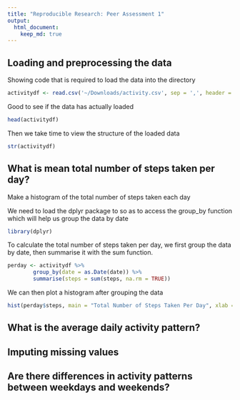 ```yaml
---
title: "Reproducible Research: Peer Assessment 1"
output: 
  html_document:
    keep_md: true
---
```



## Loading and preprocessing the data

Showing code that is required to load the data into the directory
```r
activitydf <- read.csv('~/Downloads/activity.csv', sep = ',', header = TRUE)
```
Good to see if the data has actually loaded
```r
head(activitydf)
```

Then we take time to view the structure of the loaded data
```r
str(activitydf)
```
## What is mean total number of steps taken per day?

Make a histogram of the total number of steps taken each day

We need to load the dplyr package to so as to access the group_by function which will help us group the data by date
```r
library(dplyr)
```

To calculate the total number of steps taken per day, we first group the data by date, then summarise it with the sum function.
```r
perday <- activitydf %>%
        group_by(date = as.Date(date)) %>%
        summarise(steps = sum(steps, na.rm = TRUE))
```
We can then plot a histogram after grouping the data
```r
hist(perday$steps, main = "Total Number of Steps Taken Per Day", xlab = "Steps")     
```

## What is the average daily activity pattern?



## Imputing missing values



## Are there differences in activity patterns between weekdays and weekends?
